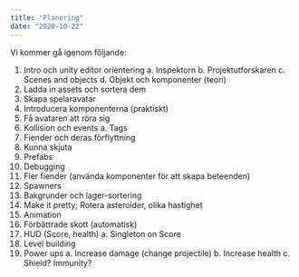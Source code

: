 ```yaml
---
title: "Planering"
date: "2020-10-22"
---
```


Vi kommer gå igenom följande:

1.	Intro och unity editor orientering
    a.	Inspektorn
    b.	Projektutforskaren
    c.	Scenes and objects
    d.	Objekt och komponenter (teori)
2.	Ladda in assets och sortera dem
3.	Skapa spelaravatar
4.	Introducera komponenterna (praktiskt)
5.	Få avataren att röra sig
6.	Kollision och events
    a.	Tags
7.	Fiender och deras förflyttning
8.	Kunna skjuta
9.	Prefabs
10.	Debugging
11.	Fler fiender (använda komponenter för att skapa beteenden)
12.	Spawners
13.	Bakgrunder och lager-sortering
14.	Make it pretty; Rotera asteroider, olika hastighet
15.	Animation
16.	Förbättrade skott (automatisk)
17.	HUD (Score, health)
    a.	Singleton on Score
18.	Level building
19.	Power ups
    a.	Increase damage (change projectile)
    b.	Increase health
    c.	Shield? Immunity?

